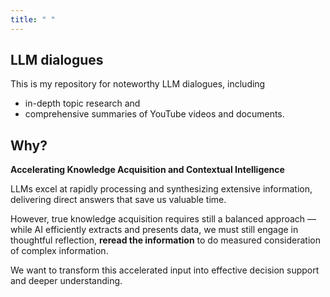 ```yaml
---
title: " "
---
```



## LLM dialogues

This is my repository for noteworthy LLM dialogues, including 

- in-depth topic research and 
- comprehensive summaries of YouTube videos and documents.



## Why? {}

**Accelerating Knowledge Acquisition and Contextual Intelligence**

LLMs excel at rapidly processing and synthesizing extensive information, delivering direct answers that save us valuable time. 

However, true knowledge acquisition requires still a balanced approach — while AI efficiently extracts and presents data, we must still engage in thoughtful reflection, **reread the information** to do measured consideration of complex information. 

We want to transform this accelerated input into effective decision support and deeper understanding.
